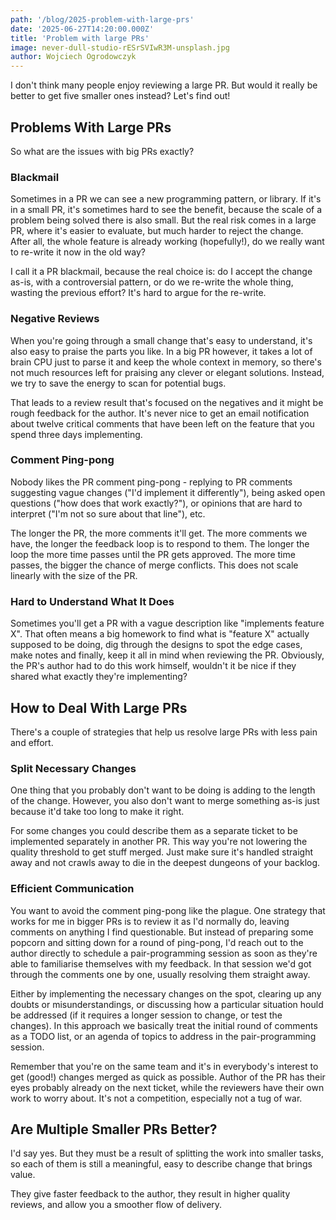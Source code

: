 ```yaml
---
path: '/blog/2025-problem-with-large-prs'
date: '2025-06-27T14:20:00.000Z'
title: 'Problem with large PRs'
image: never-dull-studio-rESrSVIwR3M-unsplash.jpg
author: Wojciech Ogrodowczyk
---
```


I don't think many people enjoy reviewing a large PR. But would it really be better to get five smaller ones instead? Let's find out!

## Problems With Large PRs

So what are the issues with big PRs exactly?

### Blackmail

Sometimes in a PR we can see a new programming pattern, or library. If it's in a small PR, it's sometimes hard to see the benefit, because the scale of a problem being solved there is also small. But the real risk comes in a large PR, where it's easier to evaluate, but much harder to reject the change. After all, the whole feature is already working (hopefully!), do we really want to re-write it now in the old way?

I call it a PR blackmail, because the real choice is: do I accept the change as-is, with a controversial pattern, or do we re-write the whole thing, wasting the previous effort? It's hard to argue for the re-write.

### Negative Reviews

When you're going through a small change that's easy to understand, it's also easy to praise the parts you like. In a big PR however, it takes a lot of brain CPU just to parse it and keep the whole context in memory, so there's not much resources left for praising any clever or elegant solutions. Instead, we try to save the energy to scan for potential bugs.

That leads to a review result that's focused on the negatives and it might be rough feedback for the author. It's never nice to get an email notification about twelve critical comments that have been left on the feature that you spend three days implementing.

### Comment Ping-pong

Nobody likes the PR comment ping-pong - replying to PR comments suggesting vague changes ("I'd implement it differently"), being asked open questions ("how does that work exactly?"), or opinions that are hard to interpret ("I'm not so sure about that line"), etc.

The longer the PR, the more comments it'll get. The more comments we have, the longer the feedback loop is to respond to them. The longer the loop the more time passes until the PR gets approved. The more time passes, the bigger the chance of merge conflicts. This does not scale linearly with the size of the PR.

### Hard to Understand What It Does

Sometimes you'll get a PR with a vague description like "implements feature X". That often means a big homework to find what is "feature X" actually supposed to be doing, dig through the designs to spot the edge cases, make notes and finally, keep it all in mind when reviewing the PR. Obviously, the PR's author had to do this work himself, wouldn't it be nice if they shared what exactly they're implementing?

## How to Deal With Large PRs

There's a couple of strategies that help us resolve large PRs with less pain and effort.

### Split Necessary Changes

One thing that you probably don't want to be doing is adding to the length of the change. However, you also don't want to merge something as-is just because it'd take too long to make it right.

For some changes you could describe them as a separate ticket to be implemented separately in another PR. This way you're not lowering the quality threshold to get stuff merged. Just make sure it's handled straight away and not crawls away to die in the deepest dungeons of your backlog.

### Efficient Communication

You want to avoid the comment ping-pong like the plague. One strategy that works for me in bigger PRs is to review it as I'd normally do, leaving comments on anything I find questionable. But instead of preparing some popcorn and sitting down for a round of ping-pong, I'd reach out to the author directly to schedule a pair-programming session as soon as they're able to familiarise themselves with my feedback. In that session we'd got through the comments one by one, usually resolving them straight away.

Either by implementing the necessary changes on the spot, clearing up any doubts or misunderstandings, or discussing how a particular situation hould be addressed (if it requires a longer session to change, or test the changes). In this approach we basically treat the initial round of comments as a TODO list, or an agenda of topics to address in the pair-programming session.

Remember that you're on the same team and it's in everybody's interest to get (good!) changes merged as quick as possible. Author of the PR has their eyes probably already on the next ticket, while the reviewers have their own work to worry about. It's not a competition, especially not a tug of war.

## Are Multiple Smaller PRs Better?

I'd say yes. But they must be a result of splitting the work into smaller tasks, so each of them is still a meaningful, easy to describe change that brings value.

They give faster feedback to the author, they result in higher quality reviews, and allow you a smoother flow of delivery.
